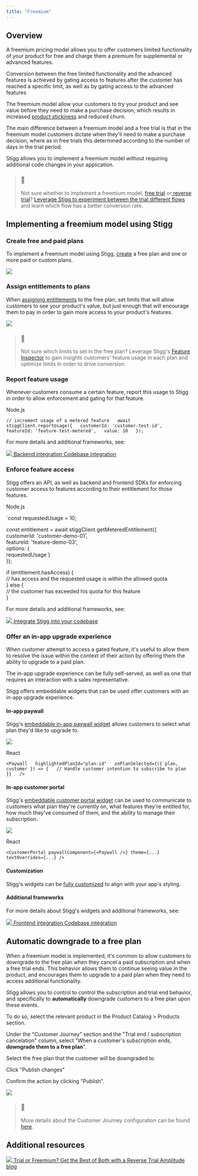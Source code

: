 ```yaml
---
title: "Freemium"
---
```


## Overview

A freemium pricing model allows you to offer customers limited functionality of your product for free and charge them a premium for supplemental or advanced features. 

Conversion between the free limited functionality and the advanced features is achieved by gating access to features after the customer has reached a specific limit, as well as by gating access to the advanced features

The freemium model allow your customers to try your product and see value before they need to make a purchase decision, which results in increased [product stickiness](https://userpilot.com/blog/increase-product-stickiness-saas/) and reduced churn.

The main difference between a freemium model and a free trial is that in the freemium model customers dictate when they'll need to make a purchase decision, where as in free trials this determined according to the number of days in the trial period.

Stigg allows you to implement a freemium model without requiring additional code changes in your application.

> ### 📘
> 
> Not sure whether to implement a freemium model, [free trial](free-trials) or[ reverse trial](free-trials)? [Leverage Stigg to experiment between the trial different flows](experiments) and learn which flow has a better conversion rate.

## Implementing a freemium model using Stigg

### Create free and paid plans

To implement a freemium model using Stigg, [create](plans#creating-plans) a free plan and one or more paid or custom plans.

![](/images/540aa8d-image.png)

  
### Assign entitlements to plans

When [assigning entitlements](plans#assigning-features-to-plans) to the free plan, set limits that will allow customers to see your product's value, but just enough that will encourage them to pay in order to gain more access to your product's features.

![](/images/685d5d8-image.png)

> ### 📘
> 
> Not sure which limits to set in the free plan? Leverage Stigg's [Feature Inspector](feature-inspector) to gain insights customers' feature usage in each plan and optimize limits in order to drive conversion.

  
### Report feature usage

Whenever customers consume a certain feature, report this usage to Stigg in order to allow enforcement and gating for that feature.

Node.js

`// increment usage of a metered feature  
await stiggClient.reportUsage({  
  customerId: 'customer-test-id',  
  featureId: 'feature-test-metered',  
  value: 10  
});
`

For more details and additional frameworks, see:

[ ![](/images/ad4e0e2-computer.png)  Backend integration Codebase integration ](backend-integration) 

  
### Enforce feature access

Stigg offers an API, as well as backend and frontend SDKs for enforcing customer access to features according to their entitlement for those features.

Node.js

`const requestedUsage = 10;

const entitlement = await stiggClient.getMeteredEntitlement({  
  customerId: 'customer-demo-01',  
  featureId: 'feature-demo-03',  
  options: {  
    requestedUsage
  }  
});

if (entitlement.hasAccess) {  
  // has access and the requested usage is within the allowed quota  
} else {  
  // the customer has exceeded his quota for this feature  
}
`

For more details and additional frameworks, see:

[ ![](/images/ad4e0e2-computer.png)  Integrate Stigg into your codebase ](codebase-integration-overview) 

  
### Offer an in-app upgrade experience

When customer attempt to access a gated feature, it's useful to allow them to resolve the issue within the context of their action by offering them the ability to upgrade to a paid plan. 

The in-app upgrade experience can be fully self-served, as well as one that requires an interaction with a sales representative.

Stigg offers embeddable widgets that can be used offer customers with an in-app upgrade experience.

#### In-app paywall

Stigg's [embeddable in-app paywall widget](react-sdk#rendering-pricing-tables) allows customers to select what plan they'd like to upgrade to.

![](/images/991e3c8-Screenshot_2023-01-22_at_15.18.04.png)

React

`<Paywall  
  highlightedPlanId="plan-id"  
  onPlanSelected={({ plan, customer }) => {  
    // Handle customer intention to subscribe to plan  
  }}  
/>
`

#### In-app customer portal

Stigg's [embeddable customer portal widget](react-sdk#rendering-a-customer-portal) can be used to communicate to customers what plan they're currently on, what features they're entitled for, how much they've consumed of them, and the ability to manage their subscription.

![](/images/2400dc9-Screenshot_2023-01-22_at_15.18.35.png)

React

`<CustomerPortal
    paywallComponent={<Paywall />}
    theme={...}
    textOverrides={...}
/>
`

#### Customization

Stigg's widgets can be [fully customized](react-sdk#customization-options) to align with your app's styling.

#### Additional frameworks

For more details about Stigg's widgets and additional frameworks, see:

[ ![](/images/ad4e0e2-computer.png)  Frontend integration Codebase integration ](frontend-integration) 

  
## Automatic downgrade to a free plan

When a freemium model is implemented, it's common to allow customers to downgrade to the free plan when they cancel a paid subscription and when a free trial ends. This behavior allows them to continue seeing value in the product, and encourages them to upgrade to a paid plan when they need to access additional functionality.

Stigg allows you to control to control the subscription and trial end behavior, and specifically to **automatically** downgrade customers to a free plan upon these events.

To do so, select the relevant product in the Product Catalog > Products section.

Under the "Customer Journey" section and the "Trial end / subscription cancelation" column, select "When a customer's subscription ends, **downgrade them to a free plan**".

Select the free plan that the customer will be downgraded to.

Click "Publish changes"

Confirm the action by clicking "Publish".

![](/images/af198d7-image.png)

> ### 📘
> 
> More details about the Customer Journey configuration can be found [here](/docs/products#defining-the-customer-journey).

  
## Additional resources

[ ![](/images/5e1190b-amplitude-logo-67DFD43C34-seeklogo.com.png)  Trial or Freemium? Get the Best of Both with a Reverse Trial Amplitude blog ](https://amplitude.com/blog/reverse-trial) 
